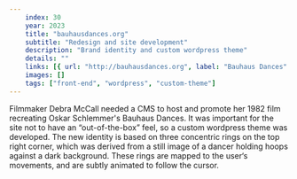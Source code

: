 ```yaml
---
    index: 30
    year: 2023
    title: "bauhausdances.org"
    subtitle: "Redesign and site development"
    description: "Brand identity and custom wordpress theme"
    details: ""
    links: [{ url: "http://bauhausdances.org", label: "Bauhaus Dances" }]
    images: []
    tags: ["front-end", "wordpress", "custom-theme"]
---
```


Filmmaker Debra McCall needed a CMS to host and promote her 1982 film recreating Oskar Schlemmer's Bauhaus Dances. It was important for the site not to have an “out-of-the-box” feel, so a custom wordpress theme was developed. The new identity is based on three concentric rings on the top right corner, which was derived from a still image of a dancer holding hoops against a dark background. These rings are mapped to the user‘s movements, and are subtly animated to follow the cursor.